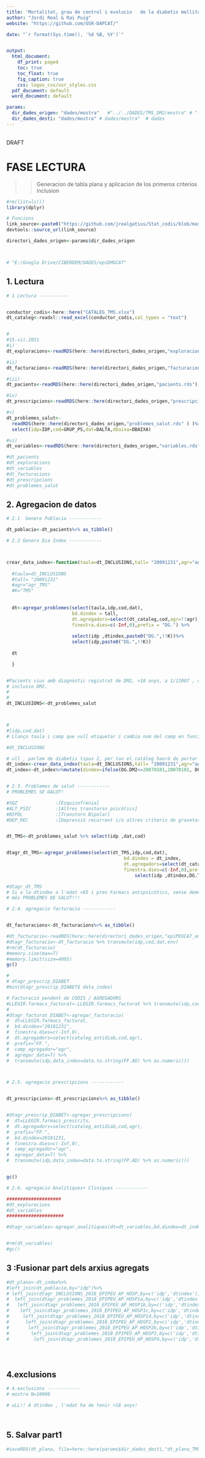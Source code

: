 ```yaml
---
title: 'Mortalitat, grau de control i evolucio   de la diabetis mellitus tipus 2  en pacients amb  Trastorn Mental Sever.(TMS)'
author: "Jordi Real & Rai Puig"
website: "https://github.com/USR-DAPCAT/"

date: "`r format(Sys.time(), '%d %B, %Y')`"


output:
  html_document:
    df_print: paged
    toc: true
    toc_float: true
    fig_caption: true
    css: logos_css/usr_styles.css
  pdf_document: default
  word_document: default

params:
  dir_dades_origen: "dades/mostra"   #"../../DADES/TMS_DM2/mostra" # "../DADES/EPIPEU_CAT3/dades/mostra"
  dir_dades_desti: "dades/mostra" # dades/mostra"  # dades 
---
```



&nbsp;
<script>
   $(document).ready(function() {
     $head = $('#header');
     $head.prepend('<img src=\"https://www.idiapjgol.org/images/logo.png\" style=\"float: right ;width: 130px;\"/>')
     $head.prepend('<img src=\"https://avatars2.githubusercontent.com/u/57066591?s=200&v=4\" style=\"margin-left:25% ;width: 80px;\"/>')
     $head.prepend('<img src=\"logoDAP_Cat.png\" style=\"float: left:1;width: 185px;\"/>')
   });
</script>



<div class="watermark">DRAFT</div>




# FASE LECTURA

>> Generacion de tabla plana y aplicacion de los primeros criterios inclusion 

```r
#rm(list=ls())
library(dplyr)

# Funcions 
link_source<-paste0("https://github.com/jrealgatius/Stat_codis/blob/master/funcions_propies.R","?raw=T")
devtools::source_url(link_source)

directori_dades_origen<-params$dir_dades_origen



# "E:/Google Drive/CIBERDEM/DADES/epiDMGCAT"


```
## 1. Lectura 
```r
# 1 Lectura -----------


conductor_codis<-here::here("CATALEG_TMS.xlsx")
dt_cataleg<-readxl::read_excel(conductor_codis,col_types = "text")


#
#15.vii.2021
#i)
dt_exploracions<-readRDS(here::here(directori_dades_origen,"exploracions.rds"))%>% as_tibble()

#ii)
dt_facturacions<-readRDS(here::here(directori_dades_origen,"facturacions.rds"))%>% as_tibble()

#iii)
dt_pacients<-readRDS(here::here(directori_dades_origen,"pacients.rds"))%>% as_tibble()

#iv)
dt_prescripcions<-readRDS(here::here(directori_dades_origen,"prescripcions.rds"))%>% as_tibble()

#v)
dt_problemes_salut<-
  readRDS(here::here(directori_dades_origen,"problemes_salut.rds" ) )%>% as_tibble() %>%
  select(idp=IDP,cod=GRUP_PS,dat=DALTA,dbaixa=DBAIXA)

#vi)
dt_variables<-readRDS(here::here(directori_dades_origen,"variables.rds"))%>% as_tibble()  

#dt_pacients
#dt_exploracions
#dt_variables
#dt_facturacions
#dt_prescripcions
#dt_problemes_salut


```




## 2. Agregacion de datos


```r

# 2.1  Genero Poblacio ------------

dt_poblacio<-dt_pacients%>% as_tibble()


```

```r

# 2.2 Genero Dia Index ------------



crear_data_index<-function(taula=dt_INCLUSIONS,tall= "20091231",agr="agr_DM2",K="DM2") {
  
  #taula=dt_INCLUSIONS
  #tall= "20091231"
  #agr="agr_TMS"
  #K="TMS"
  
  
  dt<-agregar_problemes(select(taula,idp,cod,dat),
                        bd.dindex = tall,
                        dt.agregadors=select(dt_cataleg,cod,agr=!!agr),
                        finestra.dies=c(-Inf,0),prefix = "DG.") %>%
    
                        select(idp ,dtindex,paste0("DG.",!!K))%>%
                        select(idp,paste0("DG.",!!K))
  
  dt    

  }


#Pacients vius amb diagnòstic registrat de DM2, >18 anys, a 1/12007 , o entre els registres entre els anys 2007-2009.
# inclusio DM2.
#
#
dt_INCLUSIONS<-dt_problemes_salut



#
#[idp,cod,dat]
# Llanço taula i camp que vull etiquetar i cambia nom del camp en funció d'etiqueta

#dt_INCLUSIONS

# ull , parlem de diabetis tipus 2, per tan el catàleg haurà de portar : agr_DM2 
dt_index<-crear_data_index(taula=dt_INCLUSIONS,tall= "20091231",agr="agr_DM2",K="DM2")
dt_index<-dt_index%>%mutate(dindex=ifelse(DG.DM2<=20070101,20070101, DG.DM2))%>%select(idp,dindex) %>% as_tibble()



```



```r
# 2.3. Problemes de salut ------------
# PROBLEMES SE DALUT!

#SQZ              :[Ezquizofrenia]
#ALT_PSIC         :[Altres transtorsn psicòtics]
#BIPOL            :[Transtorn Bipolar]
#DEP_REC          :[Depressió recurrent i/o altres criteris de gravetat]


dt_TMS<-dt_problemes_salut %>% select(idp ,dat,cod)


dtagr_dt_TMS<-agregar_problemes(select(dt_TMS,idp,cod,dat),
                                           bd.dindex = dt_index,
                                           dt.agregadors=select(dt_cataleg,cod,agr=agr_TMS),
                                           finestra.dies=c(-Inf,0),prefix = "DG.")%>%
                                               select(idp ,dtindex,DG.TMS)%>% as_tibble()

#dtagr_dt_TMS
# Si a la dtindex a l'edat <65 i pren Farmacs antipsicòtics, sense demència també TINDRÀ dt_TMS!!!!
# més PROBLEMES DE SALUT!!!


```


```r

# 2.4. agregacio facturacio ------------


dt_facturacions<-dt_facturacions%>% as_tibble()

#dt_facturacio<-readRDS(here::here(directori_dades_origen,"epiPEUCAT_entregable_farmacs_facturats_20200206_104913.rds")) %>% as_tibble()
#dtagr_facturacio<-dt_facturacio %>% transmute(idp,cod,dat,env)
#rm(dt_facturacio)
#memory.size(max=T)
#memory.limit(size=4095)
gc()

# 
# dtagr_prescrip_DIABET
#min(dtagr_prescrip_DIABET$ data_index)

# Facturació pendent de CODIS / AGREGADORS 
#LLEGIR.farmacs_facturat<-LLEGIR.farmacs_facturat %>% transmute(idp,cod,dat,env)
#
#dtagr_facturat_DIABET<-agregar_facturacio(
#  dt=LLEGIR.farmacs_facturat,
#  bd.dindex="20181231",
#  finestra.dies=c(-Inf,0),
#  dt.agregadors=select(cataleg_antidiab,cod,agr),
#  prefix="FF.",
#  camp_agregador="agr",
#  agregar_data=T) %>% 
#  transmute(idp,data_index=data.to.string(FF.AD) %>% as.numeric())




```



```r

# 2.5. agregacio prescripcions ------------


dt_prescripcions<-dt_prescripcions%>% as_tibble()


#dtagr_prescrip_DIABET<-agregar_prescripcions(
#  dt=LLEGIR.farmacs_prescrits,
#  dt.agregadors=select(cataleg_antidiab,cod,agr),
#  prefix="FP.",
#  bd.dindex=20181231,
#  finestra.dies=c(-Inf,0),
#  camp_agregador="agr",
#  agregar_data=T) %>% 
#  transmute(idp,data_index=data.to.string(FP.AD) %>% as.numeric())


gc()


```



```r


# 2.6. agregacio Analitiques+ Cliniques ------------

####################
#dt_exploracions
#dt_variables
#####################

#dtagr_variables<-agregar_analitiques(dt=dt_variables,bd.dindex=dt_index,finestra.dies = c(-365,0))


#rm(dt_variables)
#gc()

```



## 3  :Fusionar part dels arxius agregats 
```r





#dt_plana<-dt_index%>%
#left_join(dt_poblacio,by="idp")%>%
# left_join(dtagr_INCLUSIONS_2018_EPIPEU_AP_HOSP,by=c('idp','dtindex'))%>%
#  left_join(dtagr_problemes_2018_EPIPEU_AP_HOSP1a,by=c('idp','dtindex') )%>%
#   left_join(dtagr_problemes_2018_EPIPEU_AP_HOSP1b,by=c('idp','dtindex'))%>%
#    left_join(dtagr_problemes_2018_EPIPEU_AP_HOSP1c,by=c('idp','dtindex'))%>%
#     left_join(dtagr_problemes_2018_EPIPEU_AP_HOSP1d,by=c('idp','dtindex'))%>%
#      left_join(dtagr_problemes_2018_EPIPEU_AP_HOSP2,by=c('idp','dtindex'))%>%
#       left_join(dtagr_problemes_2018_EPIPEU_AP_HOSP2b,by=c('idp','dtindex'))%>%
#        left_join(dtagr_problemes_2018_EPIPEU_AP_HOSP3,by=c('idp','dtindex'))%>% 
#         left_join(dtagr_problemes_2018_EPIPEU_AP_HOSP4,by=c('idp','dtindex'))

  



```

##  4.exclusions
```r
# 4.exclusions ------------
# mostra N=10000

# uLL!! A dtindex , l'edat ha de tenir >18 anys!




```



## 5. Salvar part1 
```r
#saveRDS(dt_plana, file=here::here(params$dir_dades_desti,"dt_plana_TMS_DM2.rds"))

```

